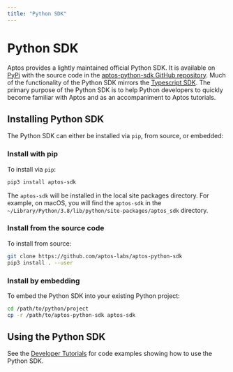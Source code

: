 ```yaml
---
title: "Python SDK"
---
```


# Python SDK

Aptos provides a lightly maintained official Python SDK. It is available on
[PyPi](https://pypi.org/project/aptos-sdk/) with the source code in the
[aptos-python-sdk GitHub repository](https://github.com/aptos-labs/aptos-python-sdk).
Much of the functionality of the Python SDK mirrors the [Typescript SDK](ts-sdk.mdx).
The primary purpose of the Python SDK is to help Python developers to quickly
become familiar with Aptos and as an accompaniment to Aptos tutorials.

## Installing Python SDK

The Python SDK can either be installed via `pip`, from source, or embedded:

### Install with pip

To install via `pip`:

```bash filename="Terminal"
pip3 install aptos-sdk
```

The `aptos-sdk` will be installed in the local site packages directory. For
example, on macOS, you will find the `aptos-sdk` in the
`~/Library/Python/3.8/lib/python/site-packages/aptos_sdk` directory.

### Install from the source code

To install from source:

```bash filename="Terminal"
git clone https://github.com/aptos-labs/aptos-python-sdk
pip3 install . --user
```

### Install by embedding

To embed the Python SDK into your existing Python project:

```bash filename="Terminal"
cd /path/to/python/project
cp -r /path/to/aptos-python-sdk aptos-sdk
```

## Using the Python SDK

See the [Developer Tutorials](../tutorials.mdx) for code examples showing how to
use the Python SDK.
